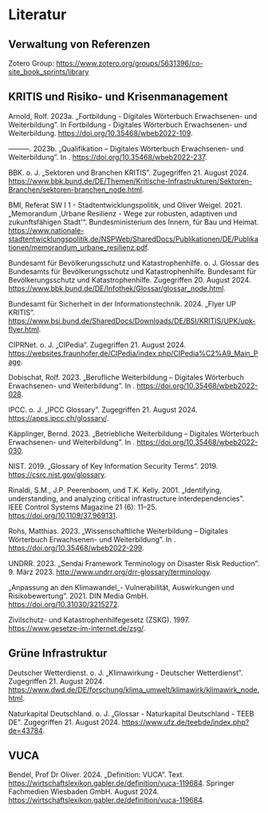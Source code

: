 # Literatur {.unnumbered}

:::{.paragraph-spaces}

## Verwaltung von Referenzen

Zotero Group:
<https://www.zotero.org/groups/5631396/co-site_book_sprints/library>

## KRITIS und Risiko- und Krisenmanagement

Arnold, Rolf. 2023a. „Fortbildung - Digitales Wörterbuch Erwachsenen-
und Weiterbildung". In Fortbildung - Digitales Wörterbuch Erwachsenen-
und Weiterbildung. <https://doi.org/10.35468/wbeb2022-109>.

---------. 2023b. „Qualifikation -- Digitales Wörterbuch Erwachsenen-
und Weiterbildung". In . <https://doi.org/10.35468/wbeb2022-237>.

BBK. o. J. „Sektoren und Branchen KRITIS". Zugegriffen 21. August 2024.
<https://www.bbk.bund.de/DE/Themen/Kritische-Infrastrukturen/Sektoren-Branchen/sektoren-branchen_node.html>.

BMI, Referat SW I 1 - Stadtentwicklungspolitik, und Oliver Weigel. 2021.
„Memorandum ‚Urbane Resilienz - Wege zur robusten, adaptiven und
zukunftsfähigen Stadt'". Bundesministerium des Innern, für Bau und
Heimat.
<https://www.nationale-stadtentwicklungspolitik.de/NSPWeb/SharedDocs/Publikationen/DE/Publikationen/memorandum_urbane_resilienz.pdf>.

Bundesamt für Bevölkerungsschutz und Katastrophenhilfe. o. J. Glossar
des Bundesamts für Bevölkerungsschutz und Katastrophenhilfe. Bundesamt
für Bevölkerungsschutz und Katastrophenhilfe. Zugegriffen 20. August
2024. <https://www.bbk.bund.de/DE/Infothek/Glossar/glossar_node.html>.

Bundesamt für Sicherheit in der Informationstechnik. 2024. „Flyer UP
KRITIS".
<https://www.bsi.bund.de/SharedDocs/Downloads/DE/BSI/KRITIS/UPK/upk-flyer.html>.

CIPRNet. o. J. „CIPedia". Zugegriffen 21. August 2024.
<https://websites.fraunhofer.de/CIPedia/index.php/CIPedia%C2%A9_Main_Page>.

Dobischat, Rolf. 2023. „Berufliche Weiterbildung -- Digitales Wörterbuch
Erwachsenen- und Weiterbildung". In .
<https://doi.org/10.35468/wbeb2022-028>.

IPCC. o. J. „IPCC Glossary". Zugegriffen 21. August 2024.
<https://apps.ipcc.ch/glossary/>.

Käpplinger, Bernd. 2023. „Betriebliche Weiterbildung -- Digitales
Wörterbuch Erwachsenen- und Weiterbildung". In .
<https://doi.org/10.35468/wbeb2022-030>.

NIST. 2019. „Glossary of Key Information Security Terms". 2019.
<https://csrc.nist.gov/glossary>.

Rinaldi, S.M., J.P. Peerenboom, und T.K. Kelly. 2001. „Identifying,
understanding, and analyzing critical infrastructure interdependencies".
IEEE Control Systems Magazine 21 (6): 11--25.
<https://doi.org/10.1109/37.969131>.

Rohs, Matthias. 2023. „Wissenschaftliche Weiterbildung -- Digitales
Wörterbuch Erwachsenen- und Weiterbildung". In .
<https://doi.org/10.35468/wbeb2022-299>.

UNDRR. 2023. „Sendai Framework Terminology on Disaster Risk Reduction".
9. März 2023. <http://www.undrr.org/drr-glossary/terminology>.

„Anpassung an den Klimawandel\_- Vulnerabilität, Auswirkungen und
Risikobewertung". 2021. DIN Media GmbH.
<https://doi.org/10.31030/3215272>.

Zivilschutz- und Katastrophenhilfegesetz (ZSKG). 1997.
<https://www.gesetze-im-internet.de/zsg/>.

## Grüne Infrastruktur

Deutscher Wetterdienst. o. J. „Klimawirkung - Deutscher Wetterdienst".
Zugegriffen 21. August 2024.
<https://www.dwd.de/DE/forschung/klima_umwelt/klimawirk/klimawirk_node.html>.

Naturkapital Deutschland. o. J. „Glossar - Naturkapital Deutschland -
TEEB DE". Zugegriffen 21. August 2024.
<https://www.ufz.de/teebde/index.php?de=43784>.

## VUCA

Bendel, Prof Dr Oliver. 2024. „Definition: VUCA". Text.
<https://wirtschaftslexikon.gabler.de/definition/vuca-119684>. Springer
Fachmedien Wiesbaden GmbH. August 2024.
<https://wirtschaftslexikon.gabler.de/definition/vuca-119684>.
:::